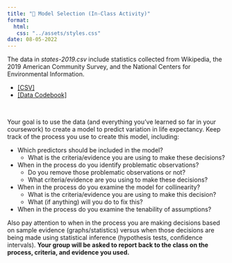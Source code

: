 ```yaml
---
title: "💪 Model Selection (In-Class Activity)"
format:
  html:
   css: "../assets/styles.css"
date: 08-05-2022
---
```


The data in *states-2019.csv* include statistics collected from Wikipedia, the 2019 American Community Survey, and the National Centers for Environmental Information. 

- [[CSV]](https://raw.githubusercontent.com/zief0002/pensive-giraffe/main/data/states-2019.csv)
- [[Data Codebook]](../codebooks/states-2019.html)

<br />

Your goal is to use the data (and everything you've learned so far in your coursework) to create a model to predict variation in life expectancy. Keep track of the process you use to create this model, including:

- Which predictors should be included in the model? 
    + What is the criteria/evidence you are using to make these decisions?
- When in the process do you identify problematic observations?
    + Do you remove those problematic observations or not? 
    + What criteria/evidence are you using to make these decisions?
- When in the process do you examine the model for collinearity?
    + What is the criteria/evidence you are using to make this decision?
    + What (if anything) will you do to fix this?
- When in the process do you examine the tenability of assumptions?

Also pay attention to when in the process you are making decisions based on sample evidence (graphs/statistics) versus when those decisions are being made using statistical inference (hypothesis tests, confidence intervals). **Your group will be asked to report back to the class on the process, criteria, and evidence you used.**



